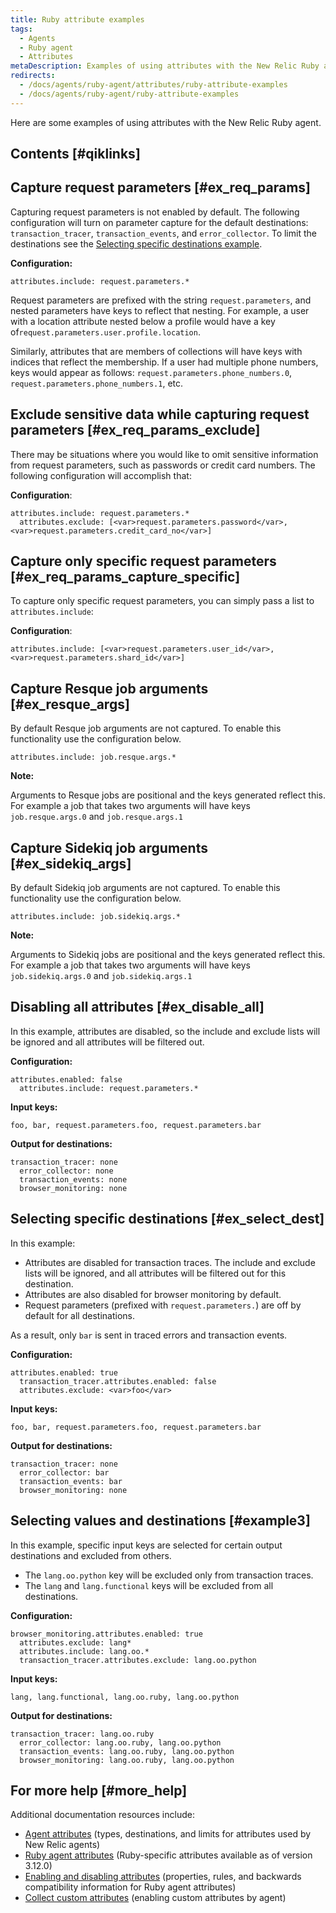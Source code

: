 ```yaml
---
title: Ruby attribute examples
tags:
  - Agents
  - Ruby agent
  - Attributes
metaDescription: Examples of using attributes with the New Relic Ruby agent.
redirects:
  - /docs/agents/ruby-agent/attributes/ruby-attribute-examples
  - /docs/agents/ruby-agent/ruby-attribute-examples
---
```


Here are some examples of using attributes with the New Relic Ruby agent.

## Contents [#qiklinks]

## Capture request parameters [#ex_req_params]

Capturing request parameters is not enabled by default. The following configuration will turn on parameter capture for the default destinations: `transaction_tracer`, `transaction_events`, and `error_collector`. To limit the destinations see the [Selecting specific destinations example](#ex_select_dest).

**Configuration:**

```
attributes.include: request.parameters.*
```

Request parameters are prefixed with the string `request.parameters`, and nested parameters have keys to reflect that nesting. For example, a user with a location attribute nested below a profile would have a key of`request.parameters.user.profile.location`.

Similarly, attributes that are members of collections will have keys with indices that reflect the membership. If a user had multiple phone numbers, keys would appear as follows: `request.parameters.phone_numbers.0`, `request.parameters.phone_numbers.1`, etc.

## Exclude sensitive data while capturing request parameters [#ex_req_params_exclude]

There may be situations where you would like to omit sensitive information from request parameters, such as passwords or credit card numbers. The following configuration will accomplish that:

**Configuration**:

```
attributes.include: request.parameters.*
  attributes.exclude: [<var>request.parameters.password</var>, <var>request.parameters.credit_card_no</var>]
```

## Capture only specific request parameters [#ex_req_params_capture_specific]

To capture only specific request parameters, you can simply pass a list to `attributes.include`:

**Configuration**:

```
attributes.include: [<var>request.parameters.user_id</var>, <var>request.parameters.shard_id</var>]
```

## Capture Resque job arguments [#ex_resque_args]

By default Resque job arguments are not captured. To enable this functionality use the configuration below.

```
attributes.include: job.resque.args.*
```

**Note:**

Arguments to Resque jobs are positional and the keys generated reflect this. For example a job that takes two arguments will have keys `job.resque.args.0` and `job.resque.args.1`

## Capture Sidekiq job arguments [#ex_sidekiq_args]

By default Sidekiq job arguments are not captured. To enable this functionality use the configuration below.

```
attributes.include: job.sidekiq.args.*
```

**Note:**

Arguments to Sidekiq jobs are positional and the keys generated reflect this. For example a job that takes two arguments will have keys `job.sidekiq.args.0` and `job.sidekiq.args.1`

## Disabling all attributes [#ex_disable_all]

In this example, attributes are disabled, so the include and exclude lists will be ignored and all attributes will be filtered out.

**Configuration:**

```
attributes.enabled: false
  attributes.include: request.parameters.*
```

**Input keys:**

```
foo, bar, request.parameters.foo, request.parameters.bar
```

**Output for destinations:**

```
transaction_tracer: none
  error_collector: none
  transaction_events: none
  browser_monitoring: none
```

## Selecting specific destinations [#ex_select_dest]

In this example:

* Attributes are disabled for transaction traces. The include and exclude lists will be ignored, and all attributes will be filtered out for this destination.
* Attributes are also disabled for browser monitoring by default.
* Request parameters (prefixed with `request.parameters.`) are off by default for all destinations.

As a result, only `bar` is sent in traced errors and transaction events.

**Configuration:**

```
attributes.enabled: true
  transaction_tracer.attributes.enabled: false
  attributes.exclude: <var>foo</var>
```

**Input keys:**

```
foo, bar, request.parameters.foo, request.parameters.bar
```

**Output for destinations:**

```
transaction_tracer: none
  error_collector: bar
  transaction_events: bar
  browser_monitoring: none
```

## Selecting values and destinations [#example3]

In this example, specific input keys are selected for certain output destinations and excluded from others.

* The `lang.oo.python` key will be excluded only from transaction traces.
* The `lang` and `lang.functional` keys will be excluded from all destinations.

**Configuration:**

```
browser_monitoring.attributes.enabled: true
  attributes.exclude: lang*
  attributes.include: lang.oo.*
  transaction_tracer.attributes.exclude: lang.oo.python
```

**Input keys:**

```
lang, lang.functional, lang.oo.ruby, lang.oo.python
```

**Output for destinations:**

```
transaction_tracer: lang.oo.ruby
  error_collector: lang.oo.ruby, lang.oo.python
  transaction_events: lang.oo.ruby, lang.oo.python
  browser_monitoring: lang.oo.ruby, lang.oo.python
```

## For more help [#more_help]

Additional documentation resources include:

* [Agent attributes](/docs/features/agent-attributes) (types, destinations, and limits for attributes used by New Relic agents)
* [Ruby agent attributes](/docs/agents/ruby-agent/ruby-agent-attributes) (Ruby-specific attributes available as of version 3.12.0)
* [Enabling and disabling attributes](/docs/agents/ruby-agent/enabling-disabling-attributes) (properties, rules, and backwards compatibility information for Ruby agent attributes)
* [Collect custom attributes](https://docs.newrelic.com/docs/using-new-relic/data/customize-data/collect-custom-attributes) (enabling custom attributes by agent)
